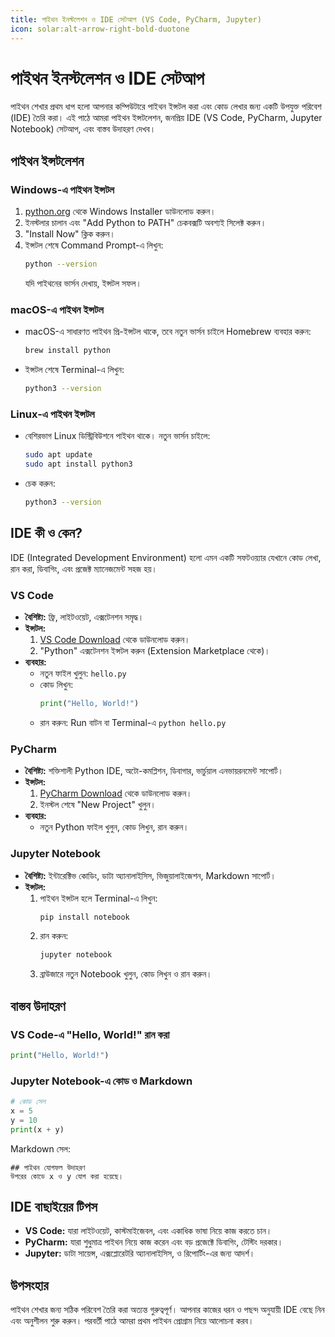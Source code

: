 ```yaml
---
title: পাইথন ইনস্টলেশন ও IDE সেটআপ (VS Code, PyCharm, Jupyter)
icon: solar:alt-arrow-right-bold-duotone
---
```


# পাইথন ইনস্টলেশন ও IDE সেটআপ

পাইথন শেখার প্রথম ধাপ হলো আপনার কম্পিউটারে পাইথন ইন্সটল করা এবং কোড লেখার জন্য একটি উপযুক্ত পরিবেশ (IDE) তৈরি করা। এই পাঠে আমরা পাইথন ইন্সটলেশন, জনপ্রিয় IDE (VS Code, PyCharm, Jupyter Notebook) সেটআপ, এবং বাস্তব উদাহরণ দেখব।

## পাইথন ইন্সটলেশন

### Windows-এ পাইথন ইন্সটল
1. [python.org](https://www.python.org/downloads/) থেকে Windows Installer ডাউনলোড করুন।
2. ইনস্টলার চালান এবং "Add Python to PATH" চেকবক্সটি অবশ্যই সিলেক্ট করুন।
3. "Install Now" ক্লিক করুন।
4. ইন্সটল শেষে Command Prompt-এ লিখুন:
   ```bash
   python --version
   ```
   যদি পাইথনের ভার্সন দেখায়, ইন্সটল সফল।

### macOS-এ পাইথন ইন্সটল
- macOS-এ সাধারণত পাইথন প্রি-ইন্সটল থাকে, তবে নতুন ভার্সন চাইলে Homebrew ব্যবহার করুন:
  ```bash
  brew install python
  ```
- ইন্সটল শেষে Terminal-এ লিখুন:
  ```bash
  python3 --version
  ```

### Linux-এ পাইথন ইন্সটল
- বেশিরভাগ Linux ডিস্ট্রিবিউশনে পাইথন থাকে। নতুন ভার্সন চাইলে:
  ```bash
  sudo apt update
  sudo apt install python3
  ```
- চেক করুন:
  ```bash
  python3 --version
  ```

## IDE কী ও কেন?

IDE (Integrated Development Environment) হলো এমন একটি সফটওয়্যার যেখানে কোড লেখা, রান করা, ডিবাগিং, এবং প্রজেক্ট ম্যানেজমেন্ট সহজ হয়।

### VS Code
- **বৈশিষ্ট্য:** ফ্রি, লাইটওয়েট, এক্সটেনশন সমৃদ্ধ।
- **ইন্সটল:**
  1. [VS Code Download](https://code.visualstudio.com/) থেকে ডাউনলোড করুন।
  2. "Python" এক্সটেনশন ইন্সটল করুন (Extension Marketplace থেকে)।
- **ব্যবহার:**
  - নতুন ফাইল খুলুন: `hello.py`
  - কোড লিখুন:
    ```python
    print("Hello, World!")
    ```
  - রান করুন: Run বাটন বা Terminal-এ `python hello.py`

### PyCharm
- **বৈশিষ্ট্য:** শক্তিশালী Python IDE, অটো-কমপ্লিশন, ডিবাগার, ভার্চুয়াল এনভায়রনমেন্ট সাপোর্ট।
- **ইন্সটল:**
  1. [PyCharm Download](https://www.jetbrains.com/pycharm/) থেকে ডাউনলোড করুন।
  2. ইনস্টল শেষে "New Project" খুলুন।
- **ব্যবহার:**
  - নতুন Python ফাইল খুলুন, কোড লিখুন, রান করুন।

### Jupyter Notebook
- **বৈশিষ্ট্য:** ইন্টারেক্টিভ কোডিং, ডাটা অ্যানালাইসিস, ভিজুয়ালাইজেশন, Markdown সাপোর্ট।
- **ইন্সটল:**
  1. পাইথন ইন্সটল হলে Terminal-এ লিখুন:
     ```bash
     pip install notebook
     ```
  2. রান করুন:
     ```bash
     jupyter notebook
     ```
  3. ব্রাউজারে নতুন Notebook খুলুন, কোড লিখুন ও রান করুন।

## বাস্তব উদাহরণ

### VS Code-এ "Hello, World!" রান করা
```python
print("Hello, World!")
```

### Jupyter Notebook-এ কোড ও Markdown
```python
# কোড সেল
x = 5
y = 10
print(x + y)
```

Markdown সেল:
```
## পাইথন যোগফল উদাহরণ
উপরের কোডে x ও y যোগ করা হয়েছে।
```

## IDE বাছাইয়ের টিপস
- **VS Code:** যারা লাইটওয়েট, কাস্টমাইজেবল, এবং একাধিক ভাষা নিয়ে কাজ করতে চান।
- **PyCharm:** যারা শুধুমাত্র পাইথন নিয়ে কাজ করেন এবং বড় প্রজেক্টে ডিবাগিং, টেস্টিং দরকার।
- **Jupyter:** ডাটা সায়েন্স, এক্সপ্লোরেটরি অ্যানালাইসিস, ও রিপোর্টিং-এর জন্য আদর্শ।

## উপসংহার

পাইথন শেখার জন্য সঠিক পরিবেশ তৈরি করা অত্যন্ত গুরুত্বপূর্ণ। আপনার কাজের ধরন ও পছন্দ অনুযায়ী IDE বেছে নিন এবং অনুশীলন শুরু করুন। পরবর্তী পাঠে আমরা প্রথম পাইথন প্রোগ্রাম নিয়ে আলোচনা করব।

